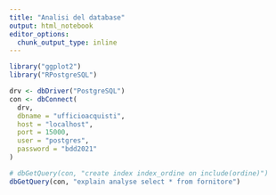 ```yaml
---
title: "Analisi del database"
output: html_notebook
editor_options: 
  chunk_output_type: inline
---
```


```r
library("ggplot2")
library("RPostgreSQL")
```

```r
drv <- dbDriver("PostgreSQL")
con <- dbConnect(
  drv,
  dbname = "ufficioacquisti",
  host = "localhost",
  port = 15000,
  user = "postgres",
  password = "bdd2021"
)
```

```r
# dbGetQuery(con, "create index index_ordine on include(ordine)")
dbGetQuery(con, "explain analyse select * from fornitore")
```